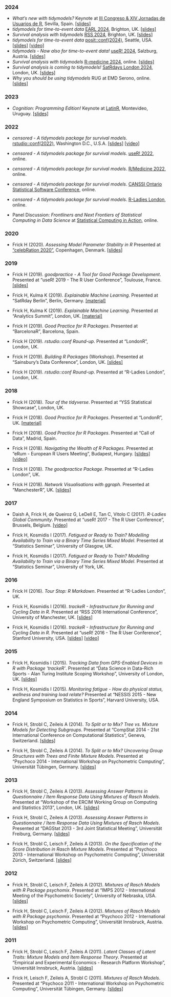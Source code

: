 
### 2024

- _What's new with tidymodels?_ Keynote at [III Congreso & XIV Jornadas de Usuarios de R](https://imus.us.es/congresos/IIIRqueR/), Sevilla, Spain. [[slides]](https://hfrick.github.io/2024-3RqueR/)
- _tidymodels for time-to-event data_ [EARL 2024](https://earl-conference.com/), Brighton, UK. [[slides]](https://hfrick.github.io/2024-EARL/)
- _Survival analysis with tidymodels_ [RSS 2024](https://rss.org.uk/training-events/conference-2024/),  Brighton, UK. [[slides]](https://hfrick.github.io/2024-RSS/)
- _tidymodels for time-to-event data_ [posit::conf(2024)](https://posit.co/conference/), Seattle, USA. [[slides]](https://hfrick.github.io/2024-posit-conf/) [[video]](https://www.youtube.com/watch?v=NhUGixMJk7U&pp=ygUMaGFubmFoIGZyaWNr)
- _tidymodels - Now also for time-to-event data!_ [useR! 2024](https://events.linuxfoundation.org/user/), Salzburg, Austria. [[slides]](https://hfrick.github.io/2024-useR/)
- _Survival analysis with tidymodels_ [R-medicine 2024](https://rconsortium.github.io/RMedicine_2024/), online. [[slides]](https://hfrick.github.io/2024-R-medicine/)
- _Survival analysis is coming to tidymodels!_ [SatRdays London 2024](https://satrday-london-2024.jumpingrivers.com/), London, UK. [[slides]](https://hfrick.github.io/2024-SatRdays-London/)
- _Why you should be using tidymodels_ RUG at EMD Serono, online. [[slides]](https://hfrick.github.io/2024-tidymodels-emdserono/)

### 2023

- _Cognition: Programming Edition!_ Keynote at [LatinR](https://latin-r.com/), Montevideo, Uruguay. [[slides]](https://hfrick.github.io/2023-latinr/)

### 2022

- _censored - A tidymodels package for survival models_. [rstudio::conf(2022)](https://www.rstudio.com/conference/), Washington D.C., U.S.A. [[slides]](https://hfrick.github.io/rstudio-conf-2022/) [[video]](https://www.youtube.com/watch?v=E5XG1c7tNW0&pp=ygUMaGFubmFoIGZyaWNr)
- _censored - A tidymodels package for survival models_. [useR! 2022](https://user2022.r-project.org/), online.
- _censored - A tidymodels package for survival models_. [R/Medicine 2022](https://events.linuxfoundation.org/archive/2022/r-medicine/), online.
- _censored - A tidymodels package for survival models_. [CANSSI Ontario Statistical Software Conference](https://canssiontario.utoronto.ca/event/statistical-software-conference/), online.
- _censored - A tidymodels package for survival models_. [R-Ladies London](https://www.meetup.com/rladies-london/), online.

- Panel Discussion: _Frontliners and Next Frontiers of Statistical Computing in Data Science_ at [Statistical Computing in Action](https://asa-ssc.github.io/minisymp2022/), online.

### 2020

- Frick H (2020). _Assessing Model Parameter Stability in R_ Presented at ["celebRation 2020"](http://www.celebration2020.org/), Copenhagen, Denmark. [[slides]](talks/Assessing_Model_Parameter_Stability_in_R.pdf)


### 2019

- Frick H (2019). _goodpractice - A Tool for Good Package Development_. Presented at "useR! 2019 - The R User Conference", Toulouse, France. [[slides]](https://github.com/hfrick/presentations/tree/master/2019-07-11_goodpractice)

- Frick H, Kulma K (2019). _Explainable Machine Learning_. Presented at "SatRday Berlin", Berlin, Germany. [[material]](https://github.com/MangoTheCat/python-for-r-users-workshop)

- Frick H, Kulma K (2019). _Explainable Machine Learning_. Presented at "Analytics Summit", London, UK. [[material]](https://github.com/MangoTheCat/python-for-r-users-workshop)

- Frick H (2019). _Good Practice for R Packages_. Presented at "BarcelonaR", Barcelona, Spain.

- Frick H (2019). _rstudio::conf Round-up_. Presented at "LondonR", London, UK.

- Frick H (2019). _Building R Packages_ (Workshop). Presented at "Sainsbury's Data Conference", London, UK. [[slides]](https://github.com/hfrick/presentations/tree/master/2019-03-12_package_building)

- Frick H (2019). _rstudio::conf Round-up_. Presented at "R-Ladies London", London, UK.


### 2018

- Frick H (2018). _Tour of the tidyverse_. Presented at "YSS Statistical Showcase", London, UK.

- Frick H (2018). _Good Practice for R Packages_. Presented at "LondonR", UK. [[material]](https://github.com/hfrick/presentations/tree/master/2018-06-27_goodpractice)

- Frick H (2018). _Good Practice for R Packages_. Presented at "Call of Data", Madrid, Spain.

- Frick H (2018). _Navigating the Wealth of R Packages_. Presented at "eRum - European R Users Meeting", Budapest, Hungary. [[slides]](https://github.com/hfrick/presentations/tree/master/2018-05-16_pkgnavigation) [[video]](https://www.youtube.com/watch?v=SHrQR5-5-Fw)

- Frick H (2018). _The goodpractice Package_. Presented at "R-Ladies London", UK.

- Frick H (2018). _Network Visualisations with ggraph_. Presented at "ManchesterR", UK. [[slides]](https://github.com/hfrick/presentations/tree/master/2018-02-06_networkvis)


### 2017

- Daish A, Frick H, de Queiroz G, LeDell E, Tan C, Vitolo C (2017). _R-Ladies Global Community_. Presented at "useR! 2017 - The R User Conference", Brussels, Belgium. [[video]](https://channel9.msdn.com/Events/useR-international-R-User-conferences/useR-International-R-User-2017-Conference/R-Ladies-Global-Community)

- Frick H, Kosmidis I (2017). _Fatigued or Ready to Train? Modelling Availability to Train via a Binary Time Series Mixed Model_. Presented at "Statistics Seminar", University of Glasgow, UK.

- Frick H, Kosmidis I (2017). _Fatigued or Ready to Train? Modelling Availability to Train via a Binary Time Series Mixed Model_. Presented at "Statistics Seminar", University of York, UK.


### 2016

- Frick H (2016). _Tour Stop: R Markdown_. Presented at "R-Ladies London", UK.

- Frick H, Kosmidis I (2016). _trackeR - Infrastructure for Running and Cycling Data in R_. Presented at "RSS 2016 International Conference", University of Manchester, UK. [[slides]](talks/RSS2016.html)

- Frick H, Kosmidis I (2016). _trackeR - Infrastructure for Running and Cycling Data in R_. Presented at "useR! 2016 - The R User Conference", Stanford University, USA. [[slides]](talks/useR2016.html) [[video]](https://channel9.msdn.com/Events/useR-international-R-User-conference/useR2016/trackeR-Intrastructure-for-running-and-cycling-data-from-GPS-enabled-tracking-devices-in-R)


### 2015

- Frick H, Kosmidis I (2015). _Tracking Data from GPS-Enabled Devices in R with Package 'trackeR'_. Presented at "Data Science in Data-Rich Sports - Alan Turing Institute Scoping Workshop", University of London, UK. [[slides]](talks/ATI2015.pdf)

- Frick H, Kosmidis I (2015). _Monitoring fatigue - How do physical status, wellness and training load relate?_ Presented at "NESSIS 2015 - New England Symposium on Statistics in Sports", Harvard University, USA.


### 2014

- Frick H, Strobl C, Zeileis A (2014). _To Split or to Mix? Tree vs. Mixture Models for Detecting Subgroups_. Presented at "CompStat 2014 - 21st International Conference on Computational Statistics", Geneva, Switzerland. [[slides]](talks/CompStat2014.pdf)

- Frick H, Strobl C, Zeileis A (2014). _To Split or to Mix? Uncovering Group Structures with Trees and Finite Mixture Models_. Presented at "Psychoco 2014 - International Workshop on Psychometric Computing", Universität Tübingen, Germany. [[slides]](talks/Psychoco2014.pdf)


### 2013

- Frick H, Strobl C, Zeileis A (2013). _Assessing Answer Patterns in Questionnaire / Item Response Data Using Mixtures of Rasch Models_. Presented at "Workshop of the ERCIM Working Group on Computing and Statistics 2013", London, UK. [[slides]](talks/ERCIM2013.pdf)

- Frick H, Strobl C, Zeileis A (2013). _Assessing Answer Patterns in Questionnaire / Item Response Data Using Mixtures of Rasch Models_. Presented at "DAGStat 2013 - 3rd Joint Statistical Meeting", Universität Freiburg, Germany. [[slides]](talks/DAGStat2013.pdf)

- Frick H, Strobl C, Leisch F, Zeileis A (2013). _On the Specification of the Score Distribution in Rasch Mixture Models_. Presented at "Psychoco 2013 - International Workshop on Psychometric Computing", Universität Zürich, Switzerland. [[slides]](talks/Psychoco2013.pdf)


### 2012

- Frick H, Strobl C, Leisch F, Zeileis A (2012). _Mixtures of Rasch Models with R Package psychomix_. Presented at "IMPS 2012 - International Meeting of the Psychometric Society", University of Nebraska, USA. [[slides]](talks/IMPS2012.pdf)

- Frick H, Strobl C, Leisch F, Zeileis A (2012). _Mixtures of Rasch Models with R Package psychomix_. Presented at "Psychoco 2012 - International Workshop on Psychometric Computing", Universität Innsbruck, Austria. [[slides]](talks/Psychoco2012.pdf)


### 2011

- Frick H, Strobl C, Leisch F, Zeileis A (2011). _Latent Classes of Latent Traits: Mixture Models and Item Response Theory_. Presented at "Empirical and Experimental Economics - Research Platform Workshop", Universität Innsbruck, Austria. [[slides]](talks/eeeconWorkshop2011-2.pdf)

- Frick H, Leisch F, Zeileis A, Strobl C (2011). _Mixtures of Rasch Models_. Presented at "Psychoco 2011 - International Workshop on Psychometric Computing", Universität Tübingen, Germany. [[slides]](talks/Psychoco2011.pdf)

